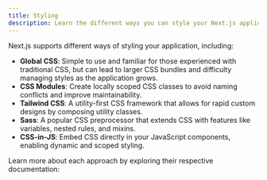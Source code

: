 ```yaml
---
title: Styling
description: Learn the different ways you can style your Next.js application.
---
```


Next.js supports different ways of styling your application, including:

-   **Global CSS**: Simple to use and familiar for those experienced with traditional CSS, but can lead to larger CSS bundles and difficulty managing styles as the application grows.
-   **CSS Modules**: Create locally scoped CSS classes to avoid naming conflicts and improve maintainability.
-   **Tailwind CSS**: A utility-first CSS framework that allows for rapid custom designs by composing utility classes.
-   **Sass**: A popular CSS preprocessor that extends CSS with features like variables, nested rules, and mixins.
-   **CSS-in-JS**: Embed CSS directly in your JavaScript components, enabling dynamic and scoped styling.

Learn more about each approach by exploring their respective documentation:
